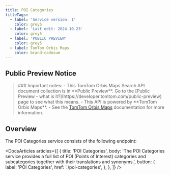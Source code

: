 ```yaml
---
title: POI Categories
titleTags:
  - label: 'Service version: 1'
    color: grey5
  - label: 'Last edit: 2024.10.23'
    color: grey5
  - label: 'PUBLIC PREVIEW'
    color: grey5
  - label: TomTom Orbis Maps
    color: brand-cadmium
---
```


## Public Preview Notice  

<Blockquote type="announcement" hasIcon>  
### Important notes:
- This TomTom Orbis Maps Search API document collection is in **Public Preview**. Go to the  [Public Preview - what is it?](https://developer.tomtom.com/public-preview)  page to see what this means.
- This API is powered by **TomTom Orbis Maps**.
- See the <a href="https://developer.tomtom.com/tomtom-orbis-maps/documentation/introduction">TomTom Orbis Maps</a> documentation for more information.
</Blockquote>  

## Overview  

The POI Categories service consists of the following endpoint:  

<DocsArticles
  articles={[
    {
      title: 'POI Categories',
      body: 'The POI Categories service provides a full list of POI (Points of Interest) categories and subcategories together with their translations and synonyms.',
      button: {
        label: 'POI Categories',
        href: './poi-categories',
      },
    },
  ]}
/>  
